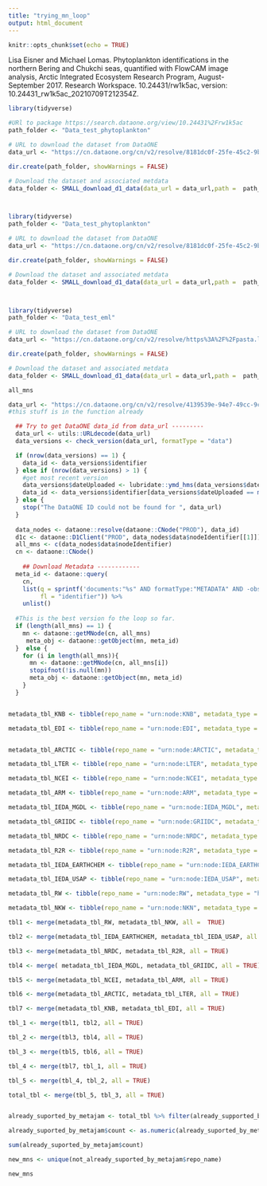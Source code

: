 ```yaml
---
title: "trying_mn_loop"
output: html_document
---
```


```r
knitr::opts_chunk$set(echo = TRUE)
```



Lisa Eisner and Michael Lomas. Phytoplankton identifications in the northern Bering and Chukchi seas, quantified with FlowCAM image analysis, Arctic Integrated Ecosystem Research Program, August-September 2017. Research Workspace. 10.24431/rw1k5ac, version: 10.24431_rw1k5ac_20210709T212354Z.

```r

library(tidyverse)

#URl to package https://search.dataone.org/view/10.24431%2Frw1k5ac
path_folder <- "Data_test_phytoplankton"

# URL to download the dataset from DataONE
data_url <- "https://cn.dataone.org/cn/v2/resolve/8181dc0f-25fe-45c2-9bcd-0af54276aa62"

dir.create(path_folder, showWarnings = FALSE)

# Download the dataset and associated metdata 
data_folder <- SMALL_download_d1_data(data_url = data_url,path =  path_folder)




```

```r


library(tidyverse)
path_folder <- "Data_test_phytoplankton"

# URL to download the dataset from DataONE
data_url <- "https://cn.dataone.org/cn/v2/resolve/8181dc0f-25fe-45c2-9bcd-0af54276aa62"

dir.create(path_folder, showWarnings = FALSE)

# Download the dataset and associated metdata 
data_folder <- SMALL_download_d1_data(data_url = data_url,path =  path_folder)




```



```r

library(tidyverse)
path_folder <- "Data_test_eml"

# URL to download the dataset from DataONE
data_url <- "https://cn.dataone.org/cn/v2/resolve/https%3A%2F%2Fpasta.lternet.edu%2Fpackage%2Fdata%2Feml%2Fedi%2F853%2F1%2F1e02df107f9a4d5045bff3e4440ee202"

dir.create(path_folder, showWarnings = FALSE)

# Download the dataset and associated metdata 
data_folder <- SMALL_download_d1_data(data_url = data_url,path =  path_folder)

all_mns
```




```r

data_url <- "https://cn.dataone.org/cn/v2/resolve/4139539e-94e7-49cc-9c7a-5f879e438b16"
#this stuff is in the function already

  ## Try to get DataONE data_id from data_url ---------
  data_url <- utils::URLdecode(data_url)
  data_versions <- check_version(data_url, formatType = "data")

  if (nrow(data_versions) == 1) {
    data_id <- data_versions$identifier
  } else if (nrow(data_versions) > 1) {
    #get most recent version
    data_versions$dateUploaded <- lubridate::ymd_hms(data_versions$dateUploaded)
    data_id <- data_versions$identifier[data_versions$dateUploaded == max(data_versions$dateUploaded)]
  } else {
    stop("The DataONE ID could not be found for ", data_url)
  }
  
  data_nodes <- dataone::resolve(dataone::CNode("PROD"), data_id)
  d1c <- dataone::D1Client("PROD", data_nodes$data$nodeIdentifier[[1]])
  all_mns <- c(data_nodes$data$nodeIdentifier)
  cn <- dataone::CNode()
  
    ## Download Metadata ------------
  meta_id <- dataone::query(
    cn,
    list(q = sprintf('documents:"%s" AND formatType:"METADATA" AND -obsoletedBy:*', data_id),
         fl = "identifier")) %>%
    unlist()
  
  #This is the best version fo the loop so far. 
  if (length(all_mns) == 1) {
    mn <- dataone::getMNode(cn, all_mns)
     meta_obj <- dataone::getObject(mn, meta_id) 
  }  else {
    for (i in length(all_mns)){
      mn <- dataone::getMNode(cn, all_mns[i])
      stopifnot(!is.null(mn))
      meta_obj <- dataone::getObject(mn, meta_id) 
    }
  }



```

```r


metadata_tbl_KNB <- tibble(repo_name = "urn:node:KNB", metadata_type = c("eml://ecoinformatics.org/eml-2.1.1", "eml://ecoinformatics.org/eml-2.0.0", "eml://ecoinformatics.org/eml-2.0.1", "eml://ecoinformatics.org/eml-2.1.0", "https://eml.ecoinformatics.org/eml-2.2.0"), count = c(4409, 1981, 1337, 970, 608), already_supported_by_metajam = "Y")

metadata_tbl_EDI <- tibble(repo_name = "urn:node:EDI", metadata_type = c("eml://ecoinformatics.org/eml-2.1.1", "https://eml.ecoinformatics.org/eml-2.2.0", "eml://ecoinformatics.org/eml-2.1.0"), count = c(545, 381, 19), already_supported_by_metajam = "Y")


metadata_tbl_ARCTIC <- tibble(repo_name = "urn:node:ARCTIC", metadata_type = c("eml://ecoinformatics.org/eml-2.1.1", "http://www.isotc211.org/2005/gmd", "https://eml.ecoinformatics.org/eml-2.2.0", "https://purl.dataone.org/portals-1.0.0", "http://ns.dataone.org/metadata/schema/onedcx/v1.0", "eml://ecoinformatics.org/eml-2.0.0", "eml://ecoinformatics.org/eml-2.1.0"), count = c(12937, 4054, 700, 106, 52, 4, 4), already_supported_by_metajam = c("Y", "N", "Y", "IDK", "IDK", "Y", "Y"))

metadata_tbl_LTER <- tibble(repo_name = "urn:node:LTER", metadata_type = c("eml://ecoinformatics.org/eml-2.1.0", "eml://ecoinformatics.org/eml-2.1.1", "eml://ecoinformatics.org/eml-2.0.1", "eml://ecoinformatics.org/eml-2.0.0", "https://eml.ecoinformatics.org/eml-2.2.0"), count = c(48795, 23573, 6450, 916, 691), already_supported_by_metajam = "Y")

metadata_tbl_NCEI <- tibble(repo_name = "urn:node:NCEI", metadata_type = "http://www.isotc211.org/2005/gmd-noaa", count = 50967, already_supported_by_metajam = "N")

metadata_tbl_ARM <- tibble(repo_name = "urn:node:ARM", metadata_type = "http://www.isotc211.org/2005/gmd", count = 12983, already_supported_by_metajam = "N")

metadata_tbl_IEDA_MGDL <- tibble(repo_name = "urn:node:IEDA_MGDL", metadata_type = "http://www.isotc211.org/2005/gmd", count = 9733, already_supported_by_metajam = "N")

metadata_tbl_GRIIDC <- tibble(repo_name = "urn:node:GRIIDC", metadata_type = "http://www.isotc211.org/2005/gmd-noaa", count = 8581, already_supported_by_metajam = "N")

metadata_tbl_NRDC <- tibble(repo_name = "urn:node:NRDC", metadata_type = "http://www.isotc211.org/2005/gmd", count = 2226, already_supported_by_metajam = "N")

metadata_tbl_R2R <- tibble(repo_name = "urn:node:R2R", metadata_type = "http://www.isotc211.org/2005/gmd-noaa", count = 1787, already_supported_by_metajam = "N")

metadata_tbl_IEDA_EARTHCHEM <- tibble(repo_name = "urn:node:IEDA_EARTHCHEM", metadata_type = "http://www.isotc211.org/2005/gmd", count = 888, already_supported_by_metajam = "N")

metadata_tbl_IEDA_USAP <- tibble(repo_name = "urn:node:IEDA_USAP", metadata_type = "http://www.isotc211.org/2005/gmd", count = 695, already_supported_by_metajam = "N")

metadata_tbl_RW <- tibble(repo_name = "urn:node:RW", metadata_type = "http://www.isotc211.org/2005/gmd", count = 353, already_supported_by_metajam = "N")

metadata_tbl_NKW <- tibble(repo_name = "urn:node:NKN", metadata_type = "http://www.isotc211.org/2005/gmd-noaa", count = 9, already_supported_by_metajam = "N")

tbl1 <- merge(metadata_tbl_RW, metadata_tbl_NKW, all =  TRUE)

tbl2 <- merge(metadata_tbl_IEDA_EARTHCHEM, metadata_tbl_IEDA_USAP, all = TRUE)

tbl3 <- merge(metadata_tbl_NRDC, metadata_tbl_R2R, all = TRUE)

tbl4 <- merge( metadata_tbl_IEDA_MGDL, metadata_tbl_GRIIDC, all = TRUE)

tbl5 <- merge(metadata_tbl_NCEI, metadata_tbl_ARM, all = TRUE)

tbl6 <- merge(metadata_tbl_ARCTIC, metadata_tbl_LTER, all = TRUE)

tbl7 <- merge(metadata_tbl_KNB, metadata_tbl_EDI, all = TRUE)

tbl_1 <- merge(tbl1, tbl2, all = TRUE)

tbl_2 <- merge(tbl3, tbl4, all = TRUE)

tbl_3 <- merge(tbl5, tbl6, all = TRUE)

tbl_4 <- merge(tbl7, tbl_1, all = TRUE)

tbl_5 <- merge(tbl_4, tbl_2, all = TRUE)

total_tbl <- merge(tbl_5, tbl_3, all = TRUE)



```

```r


already_suported_by_metajam <- total_tbl %>% filter(already_supported_by_metajam == "Y")

already_suported_by_metajam$count <- as.numeric(already_suported_by_metajam$count)

sum(already_suported_by_metajam$count)

new_mns <- unique(not_already_suported_by_metajam$repo_name)

new_mns

```

